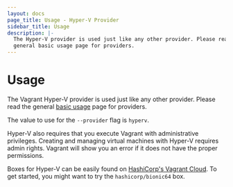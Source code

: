 ```yaml
---
layout: docs
page_title: Usage - Hyper-V Provider
sidebar_title: Usage
description: |-
  The Hyper-V provider is used just like any other provider. Please read the
  general basic usage page for providers.
---
```


# Usage

The Vagrant Hyper-V provider is used just like any other provider. Please
read the general [basic usage](/docs/providers/basic_usage) page for
providers.

The value to use for the `--provider` flag is `hyperv`.

Hyper-V also requires that you execute Vagrant with administrative
privileges. Creating and managing virtual machines with Hyper-V requires
admin rights. Vagrant will show you an error if it does not have the proper
permissions.

Boxes for Hyper-V can be easily found on
[HashiCorp's Vagrant Cloud](https://vagrantcloud.com/boxes/search). To get started, you might
want to try the `hashicorp/bionic64` box.
